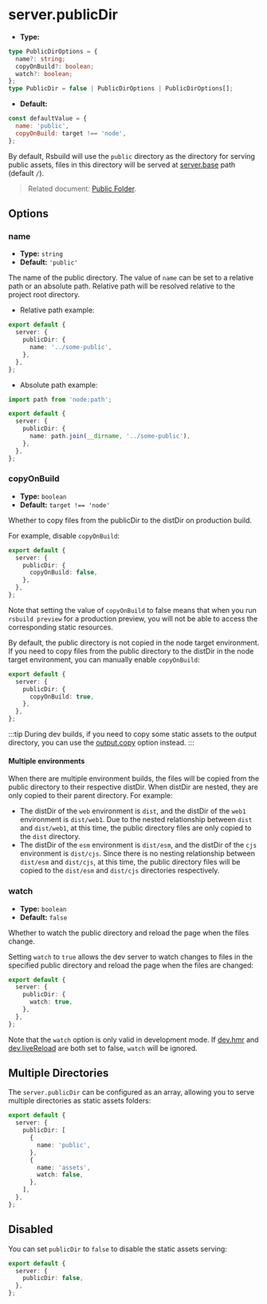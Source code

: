 # server.publicDir

- **Type:**

```ts
type PublicDirOptions = {
  name?: string;
  copyOnBuild?: boolean;
  watch?: boolean;
};
type PublicDir = false | PublicDirOptions | PublicDirOptions[];
```

- **Default:**

```js
const defaultValue = {
  name: 'public',
  copyOnBuild: target !== 'node',
};
```

By default, Rsbuild will use the `public` directory as the directory for serving public assets, files in this directory will be served at [server.base](/config/server/base) path (default `/`).

> Related document: [Public Folder](/guide/basic/static-assets#public-folder).

## Options

### name

- **Type:** `string`
- **Default:** `'public'`

The name of the public directory. The value of `name` can be set to a relative path or an absolute path. Relative path will be resolved relative to the project root directory.

- Relative path example:

```ts
export default {
  server: {
    publicDir: {
      name: '../some-public',
    },
  },
};
```

- Absolute path example:

```ts
import path from 'node:path';

export default {
  server: {
    publicDir: {
      name: path.join(__dirname, '../some-public'),
    },
  },
};
```

### copyOnBuild

- **Type:** `boolean`
- **Default:** `target !== 'node'`

Whether to copy files from the publicDir to the distDir on production build.

For example, disable `copyOnBuild`:

```ts
export default {
  server: {
    publicDir: {
      copyOnBuild: false,
    },
  },
};
```

Note that setting the value of `copyOnBuild` to false means that when you run `rsbuild preview` for a production preview, you will not be able to access the corresponding static resources.

By default, the public directory is not copied in the node target environment. If you need to copy files from the public directory to the distDir in the node target environment, you can manually enable `copyOnBuild`:

```ts
export default {
  server: {
    publicDir: {
      copyOnBuild: true,
    },
  },
};
```

:::tip
During dev builds, if you need to copy some static assets to the output directory, you can use the [output.copy](/config/output/copy) option instead.
:::

#### Multiple environments

When there are multiple environment builds, the files will be copied from the public directory to their respective distDir. When distDir are nested, they are only copied to their parent directory. For example:

- The distDir of the `web` environment is `dist`, and the distDir of the `web1` environment is `dist/web1`. Due to the nested relationship between `dist` and `dist/web1`, at this time, the public directory files are only copied to the `dist` directory.
- The distDir of the `esm` environment is `dist/esm`, and the distDir of the `cjs` environment is `dist/cjs`. Since there is no nesting relationship between `dist/esm` and `dist/cjs`, at this time, the public directory files will be copied to the `dist/esm` and `dist/cjs` directories respectively.

### watch

- **Type:** `boolean`
- **Default:** `false`

Whether to watch the public directory and reload the page when the files change.

Setting `watch` to `true` allows the dev server to watch changes to files in the specified public directory and reload the page when the files are changed:

```ts
export default {
  server: {
    publicDir: {
      watch: true,
    },
  },
};
```

Note that the `watch` option is only valid in development mode. If [dev.hmr](/config/dev/hmr) and [dev.liveReload](/config/dev/live-reload) are both set to false, `watch` will be ignored.

## Multiple Directories

The `server.publicDir` can be configured as an array, allowing you to serve multiple directories as static assets folders:

```ts
export default {
  server: {
    publicDir: [
      {
        name: 'public',
      },
      {
        name: 'assets',
        watch: false,
      },
    ],
  },
};
```

## Disabled

You can set `publicDir` to `false` to disable the static assets serving:

```ts
export default {
  server: {
    publicDir: false,
  },
};
```
